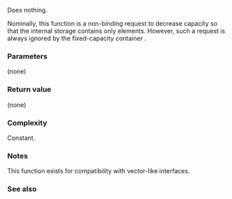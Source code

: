 {{cpp/container/inplace_vector/title|shrink_to_fit}}
{{cpp/container/inplace_vector/navbar}}
{{ddcl|since=c++26|
static constexpr void shrink_to_fit() noexcept;
}}

Does nothing.

Nominally, this function is a non-binding request to decrease capacity so that the internal storage contains only {{lc|size()}} elements. However, such a request is always ignored by the fixed-capacity container {{c/core|std::inplace_vector&lt;T, N&gt;}}.

===Parameters===
(none)

===Return value===
(none)

===Complexity===
Constant.

===Notes===
This function exists for compatibility with vector-like interfaces.

===See also===
{{dsc begin}}
{{dsc inc|cpp/container/dsc size|inplace_vector}}
{{dsc inc|cpp/container/dsc resize|inplace_vector}}
{{dsc inc|cpp/container/dsc capacity|inplace_vector}}
{{dsc inc|cpp/container/dsc shrink_to_fit|vector}}
{{dsc inc|cpp/container/dsc shrink_to_fit|deque}}
{{dsc end}}

{{langlinks|de|es|fr|it|ja|pl|pt|ru|zh}}